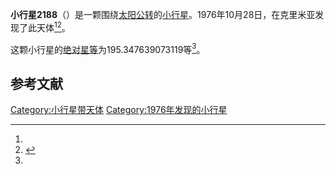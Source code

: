 {{Infobox planet
| bgcolour = #FFFFC0
| name = 2188 Orlenok
| symbol = 
| image = 
| caption = 
| discovery = yes
| discovery_ref = 
| discoverer = {{link-en|柳德米拉·瓦斯列娜·朱然勒娃|Lyudmila Vasilyevna Zhuravleva}}
| discovery_site = [[克里米亚|克里米亚]] 
| discovered = 1976年10月28日
| designations = yes
| mp_name = 
| named_after = 
| alt_names = 1976 UL4/ 1931 TF4 / 1950 ND / 1963 DE / 1969 HB / 1979 HU / A909 EA
| mp_category = [[主带小行星|主带小行星]]
| orbit_ref = <ref name="a">[http://ssd.jpl.nasa.gov/sbdb.cgi?sstr=2188 2188 Orlenok] {{Wayback|url=http://ssd.jpl.nasa.gov/sbdb.cgi?sstr=2188 |date=20200820014212 }}，小行星數據庫瀏覽器（JPL Small-Body Database Browser）－[[美国国家航空航天局|美国国家航空航天局]]喷气推进实验室</ref>
| epoch = 2456400.5 (2013年4月18日更新)
| aphelion = {{convert|3.162406462968492|AU|km|3|abbr=on|lk=out}}
| perihelion = {{convert|2.638297426065111|AU|km|3|abbr=on}}
| semimajor = {{convert|2.900351944516801|AU|km|3|abbr=on}}
| eccentricity = 0.090352662
| period = 1804.157624 [[日|日]]<br />4.94[[儒略年|儒略年]]
| avg_speed = 
| inclination = 2.660044177071709
| asc_node = 140.4148984696606
| mean_anomaly = 
| arg_peri = 195.347639073119
| satellites = 
| physical_characteristics = yes
| dimensions = 
| mass = 
| density = 
| surface_grav = 
| escape_velocity = 
| sidereal_day = 
| axial_tilt = 
| pole_ecliptic_lat = 
| pole_ecliptic_lon = 
| albedo = 
| temperatures= 
| temp_name1 = 
| mean_temp_1 = 
| max_temp_1 = 
| temp_name2 = 
| max_temp_2 = 
| spectral_type = 
| abs_magnitude = 195.347639073119
}}

'''小行星2188'''（{{lang-en|2188 Orlenok}}）是一颗围绕[[太阳|太阳]][[公转|公转]]的[[小行星|小行星]]。1976年10月28日，{{link-en|柳德米拉·瓦斯列娜·朱然勒娃|Lyudmila Vasilyevna Zhuravleva}}在克里米亚发现了此天体<ref name="a" /><ref>{{cite news|title=小行星列表|url=http://cfa-www.harvard.edu/iau/lists/NumberedMPs.txt|accessdate=2013-07-08|newspaper=哈佛大学|archive-date=2008-05-17|archive-url=https://web.archive.org/web/20080517010638/http://cfa-www.harvard.edu/iau/lists/NumberedMPs.txt|dead-url=no}}</ref>。

这颗小行星的[[绝对星等|绝对星等]]为195.347639073119等<ref name="a" />。

==参考文献==
{{reflist}}
{{Minor Planet Number|[[小行星2187|小行星2187]]|[[小行星2189|小行星2189]]}}

{{小天体}}

[[Category:小行星带天体|Category:小行星带天体]]
[[Category:1976年发现的小行星|Category:1976年发现的小行星]]

{{asteroid-stub}}